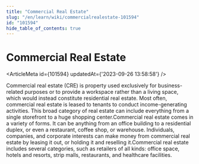 ```yaml
---
title: "Commercial Real Estate"
slug: "/en/learn/wiki/commercialrealestate-101594"
id: "101594"
hide_table_of_contents: true
---
```



# Commercial Real Estate

<ArticleMeta id={101594} updatedAt={'2023-09-26 13:58:58'} />
<div className='border-solid border-b border-t-0 my-4 border-[var(--ifm-color-gray-300)]' />

Commercial real estate (CRE) is property used exclusively for business-related purposes or to provide a workspace rather than a living space, which would instead constitute residential real estate. Most often, commercial real estate is leased to tenants to conduct income-generating activities. This broad category of real estate can include everything from a single storefront to a huge shopping center.Commercial real estate comes in a variety of forms. It can be anything from an office building to a residential duplex, or even a restaurant, coffee shop, or warehouse. Individuals, companies, and corporate interests can make money from commercial real estate by leasing it out, or holding it and reselling it.Commercial real estate includes several categories, such as retailers of all kinds: office space, hotels and resorts, strip malls, restaurants, and healthcare facilities.
